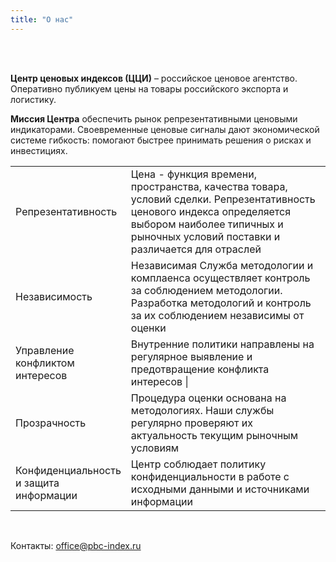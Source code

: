 ```yaml
---
title: "О нас"
---
```


</br> </br>

**Центр ценовых индексов (ЦЦИ)** -- российское ценовое агентство. Оперативно публикуем цены на товары российского экспорта и логистику.

**Миссия Центра** обеспечить рынок репрезентативными ценовыми индикаторами. Своевременные ценовые сигналы дают экономической системе гибкость: помогают быстрее принимать решения о рисках и инвестициях.

+-------------------------------------------------------------+----------------------------------------------------------------------------------------------------------------------------------------------------------------------------------------------------------+
| [Репрезентативность]{.highlight}                            | Цена - функция времени, пространства, качества товара, условий сделки. Репрезентативность ценового индекса определяется выбором наиболее типичных и рыночных условий поставки и различается для отраслей |
+-------------------------------------------------------------+----------------------------------------------------------------------------------------------------------------------------------------------------------------------------------------------------------+
| [Независимость]{.highlight}                                 | Независимая Служба методологии и комплаенса осуществляет контроль за соблюдением методологии. Разработка методологий и контроль за их соблюдением независимы от оценки                                   |
+-------------------------------------------------------------+----------------------------------------------------------------------------------------------------------------------------------------------------------------------------------------------------------+
| [Управление конфликтом]{.highlight} [интересов]{.highlight} | Внутренние политики направлены на регулярное выявление и предотвращение конфликта интересов \|                                                                                                           |
+-------------------------------------------------------------+----------------------------------------------------------------------------------------------------------------------------------------------------------------------------------------------------------+
| [Прозрачность]{.highlight}                                  | Процедура оценки основана на методологиях. Наши службы регулярно проверяют их актуальность текущим рыночным условиям                                                                                     |
+-------------------------------------------------------------+----------------------------------------------------------------------------------------------------------------------------------------------------------------------------------------------------------+
| [Конфиденциальность]{.highlight}\                           | Центр соблюдает политику конфиденциальности в работе с исходными данными и источниками информации                                                                                                        |
| [и защита информации]{.highlight}                           |                                                                                                                                                                                                          |
+-------------------------------------------------------------+----------------------------------------------------------------------------------------------------------------------------------------------------------------------------------------------------------+

</br>

Контакты: [office@pbc-index.ru](mailto:office@pbc-index.ru)

